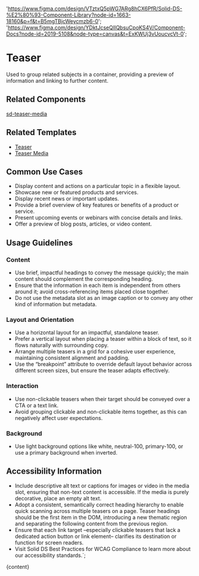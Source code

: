 

  'https://www.figma.com/design/VTztxQ5pWG7ARg8hCX6PfR/Solid-DS-%E2%80%93-Component-Library?node-id=1663-18160&p=f&t=B5mgTBjcWeycmzb6-0';
  'https://www.figma.com/design/YDktJcseQIIQbsuCpoKS4V/Component-Docs?node-id=2019-5108&node-type=canvas&t=ExKWUj3vUoucvcVt-0';

# Teaser

Used to group related subjects in a container, providing a preview of information and linking to further content.

<DefaultStory />

<DocumentationLinks storybookLink="${storybookLink}" figmaLibrary="${figmaLibrary}" figmaDocs="${figmaDocs}" />

## Related Components

[sd-teaser-media](?path=/docs/components-sd-teaser-media--docs)

## Related Templates

- [Teaser](?path=/docs/templates-teaser--docs)
- [Teaser Media](?path=/docs/templates-teaser-media--docs)

## Common Use Cases

- Display content and actions on a particular topic in a flexible layout.
- Showcase new or featured products and services.
- Display recent news or important updates.
- Provide a brief overview of key features or benefits of a product or service.
- Present upcoming events or webinars with concise details and links.
- Offer a preview of blog posts, articles, or video content.

## Usage Guidelines

### Content

- Use brief, impactful headings to convey the message quickly; the main content should complement the corresponding heading.
- Ensure that the information in each item is independent from others around it; avoid cross-referencing items placed close together.
- Do not use the metadata slot as an image caption or to convey any other kind of information but metadata.

### Layout and Orientation

- Use a horizontal layout for an impactful, standalone teaser.
- Prefer a vertical layout when placing a teaser within a block of text, so it flows naturally with surrounding copy.
- Arrange multiple teasers in a grid for a cohesive user experience, maintaining consistent alignment and padding.
- Use the “breakpoint” attribute to override default layout behavior across different screen sizes, but ensure the teaser adapts effectively.

### Interaction

- Use non-clickable teasers when their target should be conveyed over a CTA or a text link.
- Avoid grouping clickable and non-clickable items together, as this can negatively affect user expectations.

### Background

- Use light background options like white, neutral-100, primary-100, or use a primary background when inverted.

## Accessibility Information

- Include descriptive alt text or captions for images or video in the media slot, ensuring that non-text content is accessible. If the media is purely decorative, place an empty alt text.
- Adopt a consistent, semantically correct heading hierarchy to enable quick scanning across multiple teasers on a page. Teaser headings should be the first item in the DOM, introducing a new thematic region and separating the following content from the previous region.
- Ensure that each link target –especially clickable teasers that lack a dedicated action button or link element– clarifies its destination or function for screen readers.
- Visit <sd-link href="https://www.figma.com/design/YDktJcseQIIQbsuCpoKS4V/Component-Docs?node-id=10708-5011&t=Z1FxSGWkmXG5r5sw-4" target="_blank">Solid DS Best Practices for WCAG Compliance</sd-link> to learn more about our accessibility standards.`;

<Meta title="Components/sd-teaser/Overview" />

<OverviewFormatter story={TeaserStories.Default}>{content}</OverviewFormatter>
